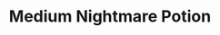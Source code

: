 ---
title: "Medium Nightmare Potion"
meta_title: "Medium Nightmare Potion craft"
description: "Craft de Medium Nightmare Potion"
rank: "s"
draft: false
name: "Medium Nightmare Potion"
recipe_img: "https://wiki.pokexgames.com/images/9/9d/Medium-Nightmare-Potion2.gif"
level: 100
craft_time: 5400
result: 100
value_npc: 1
ingredients:
  - name: "Darkrai Essences"
    quantity: 128
    item_img: "https://wiki.pokexgames.com/images/0/01/Darkrai-Essence.gif"
    value_npc: 1
  - name: "Ice Crystals"
    quantity: 2
    item_img: "https://wiki.pokexgames.com/images/c/ca/Ice_Crystal.png"
    value_npc: 1
  - name: "Savage Fins"
    quantity: 2
    item_img: "https://wiki.pokexgames.com/images/9/9e/Savage_Fin.png"
    value_npc: 1
  - name: "Corrupted Ice Orbs"
    quantity: 2
    item_img: "https://wiki.pokexgames.com/images/3/3f/Corrupted-Ice-Orb.gif"
    value_npc: 1
  - name: "Petite Leaves"
    quantity: 1
    item_img: "https://wiki.pokexgames.com/images/e/e4/Petite_Leaves.png"
    value_npc: 1
---